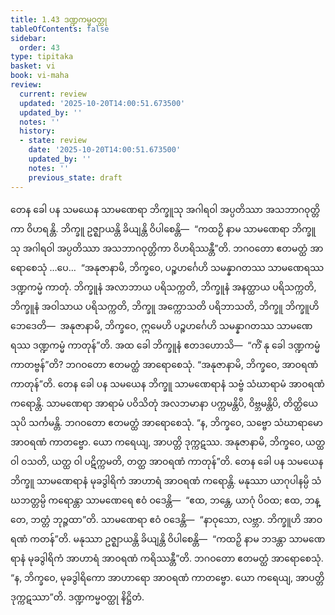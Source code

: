 ```yaml
---
title: 1.43 ဒဏ္ဍကမ္မဝတ္ထု
tableOfContents: false
sidebar:
  order: 43
type: tipitaka
basket: vi
book: vi-maha
review:
  current: review
  updated: '2025-10-20T14:00:51.673500'
  updated_by: ''
  notes: ''
  history:
  - state: review
    date: '2025-10-20T14:00:51.673500'
    updated_by: ''
    notes: ''
    previous_state: draft
---
```



<DynamicBreadcrumb />


<ReviewStatus review={frontmatter.review} showDetails={true} />

<HypothesisAnnotation frontmatter={frontmatter} />

<Division number="107" book="vi-maha" e="ch" v="3" p="117">

<Paragraph number="474" book="vi-maha">
တေန ခေါ ပန သမယေန သာမဏေရာ ဘိက္ခူသု အဂါရဝါ အပ္ပတိဿာ အသဘာဂဝုတ္တိကာ ဝိဟရန္တိ. ဘိက္ခူ ဥဇ္ဈာယန္တိ ခိယျန္တိ ဝိပါစေန္တိ—  “ကထဉှိ နာမ သာမဏေရာ ဘိက္ခူသု အဂါရဝါ အပ္ပတိဿာ အသဘာဂဝုတ္တိကာ ဝိဟရိဿန္တီ”တိ. ဘဂဝတော ဧတမတ္ထံ အာရောစေသုံ …ပေ…  “အနုဇာနာမိ, ဘိက္ခဝေ, ပဉ္စဟင်္ဂေဟိ သမန္နာဂတဿ သာမဏေရဿ ဒဏ္ဍကမ္မံ ကာတုံ. ဘိက္ခူနံ အလာဘာယ ပရိသက္ကတိ, ဘိက္ခူနံ အနတ္ထာယ ပရိသက္ကတိ, ဘိက္ခူနံ အဝါသာယ ပရိသက္ကတိ, ဘိက္ခူ အက္ကောသတိ ပရိဘာသတိ, ဘိက္ခူ ဘိက္ခူဟိ ဘေဒေတိ—  အနုဇာနာမိ, ဘိက္ခဝေ, ဣမေဟိ ပဉ္စဟင်္ဂေဟိ သမန္နာဂတဿ သာမဏေရဿ ဒဏ္ဍကမ္မံ ကာတုန်”တိ.
</Paragraph>

<Paragraph number="475" book="vi-maha">
အထ ခေါ ဘိက္ခူနံ ဧတဒဟောသိ—  “ကိံ နု ခေါ ဒဏ္ဍကမ္မံ ကာတဗ္ဗန်”တိ? ဘဂဝတော ဧတမတ္ထံ အာရောစေသုံ. “အနုဇာနာမိ, ဘိက္ခဝေ, အာဝရဏံ ကာတုန်”တိ.
</Paragraph>

<Paragraph number="476" book="vi-maha">
တေန ခေါ ပန သမယေန ဘိက္ခူ သာမဏေရာနံ သဗ္ဗံ သံဃာရာမံ အာဝရဏံ ကရောန္တိ. သာမဏေရာ အာရာမံ ပဝိသိတုံ အလဘမာနာ ပက္ကမန္တိပိ, ဝိဗ္ဘမန္တိပိ, တိတ္ထိယေသုပိ သင်္ကမန္တိ. ဘဂဝတော ဧတမတ္ထံ အာရောစေသုံ. “န, ဘိက္ခဝေ, သဗ္ဗော သံဃာရာမော အာဝရဏံ ကာတဗ္ဗော. ယော ကရေယျ, အာပတ္တိ ဒုက္ကဋဿ. အနုဇာနာမိ, ဘိက္ခဝေ, ယတ္ထ ဝါ ဝသတိ, ယတ္ထ ဝါ ပဋိက္ကမတိ, တတ္ထ အာဝရဏံ ကာတုန်”တိ.
</Paragraph>

<Paragraph number="477" book="vi-maha">
တေန ခေါ ပန သမယေန ဘိက္ခူ သာမဏေရာနံ မုခဒွါရိကံ အာဟာရံ အာဝရဏံ ကရောန္တိ. မနုဿာ ယာဂုပါနမ္ပိ သံဃဘတ္တမ္ပိ ကရောန္တာ သာမဏေရေ ဧဝံ ဝဒေန္တိ—  “ဧထ, ဘန္တေ, ယာဂုံ ပိဝထ; ဧထ, ဘန္တေ, ဘတ္တံ ဘုဉ္ဇထာ”တိ. သာမဏေရာ ဧဝံ ဝဒေန္တိ—  “နာဝုသော, လဗ္ဘာ. ဘိက္ခူဟိ အာဝရဏံ ကတန်”တိ. မနုဿာ ဥဇ္ဈာယန္တိ ခိယျန္တိ ဝိပါစေန္တိ—  “ကထဉှိ နာမ ဘဒန္တာ သာမဏေရာနံ မုခဒွါရိကံ အာဟာရံ အာဝရဏံ ကရိဿန္တီ”တိ. ဘဂဝတော ဧတမတ္ထံ အာရောစေသုံ. “န, ဘိက္ခဝေ, မုခဒွါရိကော အာဟာရော အာဝရဏံ ကာတဗ္ဗော. ယော ကရေယျ, အာပတ္တိ ဒုက္ကဋဿာ”တိ.

</Paragraph>
</Division>

<Paragraph number="478" type="center" book="vi-maha">
ဒဏ္ဍကမ္မဝတ္ထု နိဋ္ဌိတံ.
</Paragraph>